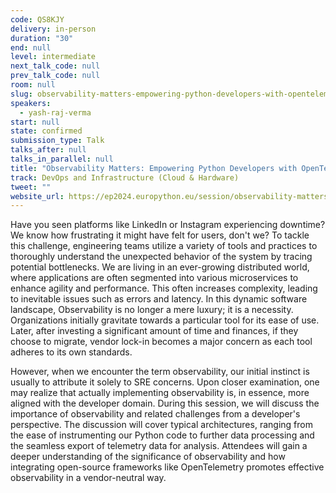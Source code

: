 ```yaml
---
code: QS8KJY
delivery: in-person
duration: "30"
end: null
level: intermediate
next_talk_code: null
prev_talk_code: null
room: null
slug: observability-matters-empowering-python-developers-with-opentelemetry
speakers:
  - yash-raj-verma
start: null
state: confirmed
submission_type: Talk
talks_after: null
talks_in_parallel: null
title: "Observability Matters: Empowering Python Developers with OpenTelemetry."
track: DevOps and Infrastructure (Cloud & Hardware)
tweet: ""
website_url: https://ep2024.europython.eu/session/observability-matters-empowering-python-developers-with-opentelemetry
---
```


Have you seen platforms like LinkedIn or Instagram experiencing downtime? We
know how frustrating it might have felt for users, don't we? To tackle this
challenge, engineering teams utilize a variety of tools and practices to
thoroughly understand the unexpected behavior of the system by tracing potential
bottlenecks. We are living in an ever-growing distributed world, where
applications are often segmented into various microservices to enhance agility
and performance. This often increases complexity, leading to inevitable issues
such as errors and latency. In this dynamic software landscape, Observability is
no longer a mere luxury; it is a necessity. Organizations initially gravitate
towards a particular tool for its ease of use. Later, after investing a
significant amount of time and finances, if they choose to migrate, vendor
lock-in becomes a major concern as each tool adheres to its own standards.

However, when we encounter the term observability, our initial instinct is
usually to attribute it solely to SRE concerns. Upon closer examination, one may
realize that actually implementing observability is, in essence, more aligned
with the developer domain. During this session, we will discuss the importance
of observability and related challenges from a developer's perspective. The
discussion will cover typical architectures, ranging from the ease of
instrumenting our Python code to further data processing and the seamless export
of telemetry data for analysis. Attendees will gain a deeper understanding of
the significance of observability and how integrating open-source frameworks
like OpenTelemetry promotes effective observability in a vendor-neutral way.
